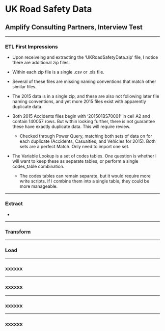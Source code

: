 # UK Road Safety Data

## Amplify Consulting Partners, Interview Test

------------------------------------------------------------------------

### ETL First Impressions

-   Upon receiveing and extracting the 'UKRoadSafetyData.zip' file, I notice there are additional zip files.

-   Within each zip file is a single .csv or .xls file.

-   Several of these files are missing naming conventions that match other similar files.

-   The 2015 data is in a single zip, and these are also not following later file naming conventions, and yet more 2015 files exist with apparently duplicate data.

-   Both 2015 Accidents files begin with '201501BS70001' in cell A2 and contain 140057 rows. But within looking further, there is not guarantee these have exactly duplicate data. This will require review.

    -   Checked through Power Query, matching both sets of data on for each duplicate (Accidents, Casualties, and Vehicles for 2015). Both sets are a perfect Match. Only need to import one set.

-   The Variable Lookup is a set of codes tables. One question is whether I will want to keep these as separate tables, or perform a single codes_table combination.

    -   The codes tables can remain separate, but it would require more write scripts. If I combine them into a single table, they could be more manageable.

------------------------------------------------------------------------

### Extract

-   

------------------------------------------------------------------------

### Transform

------------------------------------------------------------------------

### Load

------------------------------------------------------------------------

### xxxxxx

------------------------------------------------------------------------

### xxxxxx

------------------------------------------------------------------------

### xxxxxx

------------------------------------------------------------------------

### xxxxxx
